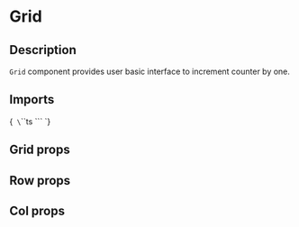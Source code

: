
<Meta title="Layout/Grid" of={GridStories} />

# Grid

## Description

`Grid` component provides user basic interface to increment counter by one.

## Imports

<Markdown>{`
\`\`\`ts
\`\`\`
`}</Markdown>

<Primary />

## Grid props

<ArgTypes of={Grid} />

## Row props

<ArgTypes of={Row} />

## Col props

<ArgTypes of={Col} />





